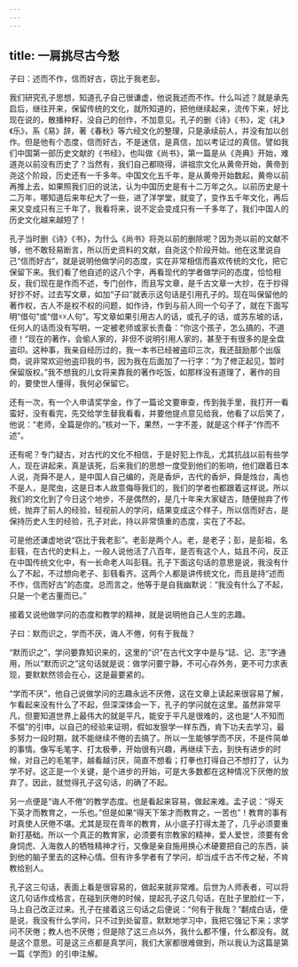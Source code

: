 ```yaml
---
---
---
```

title: 一肩挑尽古今愁
---




子曰：述而不作，信而好古，窃比于我老彭。

我们研究孔子思想，知道孔子自己很谦虚，他说我述而不作。什么叫述？就是承先启后，继往开来，保留传统的文化，就所知道的，把他继续起来，流传下来，好比现在说的，散播种籽，没自己的创作，不加意见。孔子的删《诗》《书》，定《礼》《乐》，系《易》辞，著《春秋》等六经文化的整理，只是承续前人，并没有加以创作。但是他有个态度，信而好古，不是迷信，是真信，加以考证过的真信。譬如我们中国第一部历史文献的《书经》，也叫做《尚书》，第一篇是从《尧典》开始，难道尧以前没有历史了？当然有，我们自己都晓得，讲祖宗文化从黄帝开始，黄帝到尧这个阶段，历史还有一千多年。中国文化五千年，是从黄帝开始数起，黄帝以前再推上去，如果照我们旧的说法，认为中国历史是有十二万年之久。以前历史是十二万年，哪知道后来年纪大了一些，进了洋学堂，就变了，变作五千年文化，再后来又变成只有三千年了，我看将来，说不定会变成只有一千多年了，我们中国人的历史文化越来越短了！

孔子当时删《诗》《书》，为什么《尚书》将尧以前的删除呢？因为尧以前的文献不够，他不敢轻易断言，所以历史资料的文献，自尧这个阶段开始。他在这里说自己“信而好古”，就是说明他做学问的态度，实在非常相信而喜欢传统的文化，把它保留下来。我们看了他自述的这八个字，再看现代的学者做学问的态度，恰恰相反，我们现在是作而不述，专门创作，而且写文章，是千古文章一大抄，在于抄得好抄不好。过去写文章，如加“子曰”就表示这句话是引用孔子的。现在叫保留他的著作权，古人不是权不权的问题，如作诗，作到与前人同一个句子了，就在下面写明“借句”或“借☓☓人句”。写文章如果引用古人的话，或孔子的话，或苏东坡的话，任何人的话而没有写明，一定被老师或家长责备：“你这个孩子，怎么搞的，不道德！”现在的著作，会偷人家的，非但不说明引用人家的，甚至于有很多的是全盘盗印。这种事，我亲自经历过的，我一本书已经被盗印三次，我还鼓励那个出版商，说非常欢迎他盗印我的书，因为我在后面加了一行字：“为了修正起见，暂时保留版权。”我不想我的儿女将来靠我的著作吃饭，如那样没有道理了，著作的目的，要使世人懂得，我何必保留它。

还有一次，有一个人申请奖学金，作了一篇论文要审查，传到我手里，我打开一看蛮好，没有看完，先交给学生替我看看，并要他提点意见给我，他看了以后笑了，他说：“老师，全篇是你的。”核对一下，果然，一字不差，就是这个样子“作而不述”。

还有呢？专门疑古，对古代的文化不相信，于是好犯上作乱，尤其抗战以前有些学人，现在讲起来，真是该死，后来我们的思想一度受到他们的影响，他们跟着日本人说，尧舜不是人，是中国人自己编的，尧是香炉，古代的香炉，舜是烛台，禹也不是人，是爬虫，这是日本人故意侮辱我们的，我们的学者也都跟着这样说。所以我们的文化到了今日这个地步，不是偶然的，是几十年来大家疑古，随便抛弃了传统，抛弃了前人的经验，轻视前人的学问，结果变成这个样子，所以信而好古，是保持历史人生的经验，孔子对此，持以非常慎重的态度，实在了不起。

可是他还谦虚地说“窃比于我老彭”。老彭是两个人。老，是老子；彭，是彭祖，名彭篯，在古代的史料上，一般人说他活了八百年，是否有这个人，姑且不问，反正在中国传统文化中，有一长命老人叫彭篯。孔子下面这句话的意思是说，我没有什么了不起，不过想向老子、彭篯看齐。这两个人都是讲传统文化，而且是持“述而不作，信而好古”的态度。总而言之，他等于是自我幽默说：“我没有什么了不起，只是一个老古董而已。”

接着又说他做学问的态度和教学的精神，就是说明他自己人生的志趣。

子曰：默而识之，学而不厌，诲人不倦，何有于我哉？

“默而识之”，学问要靠知识来的，这里的“识”在古代文字中是与“誌、记、志”字通用，所以“默而识之”这句话就是说：做学问要宁静，不可心存外务，更不可力求表现，要默默然领会在心，这是最要紧的。

“学而不厌”，他自己说做学问的志趣永远不厌倦，这在文章上读起来很容易了解，乍看起来没有什么了不起，但深深体会一下，孔子的学问就在这里。虽然非常平凡，但要知道世界上最伟大的就是平凡，能安于平凡是很难的，这也是“人不知而不愠”的引申。以自己的经验来证明，假如发狠学一样东西，肯下功夫去学习，最多努力一段时期，就不能继续不倦的去搞了。所以一生能够学而不厌，不是件简单的事情。像写毛笔字、打太极拳，开始很有兴趣，再继续下去，到快有进步的时候，对自己的毛笔字，越看越讨厌，简直不想看；打拳也打得自己不想打了，认为学不好。这正是一个关键，是个进步的开始，可是大多数都在这种情况下厌倦的放弃了。因此，就觉得孔子这句话，的确了不起。

另一点便是“诲人不倦”的教学态度。也是看起来容易，做起来难。孟子说：“得天下英才而教育之，一乐也。”但是如果“得天下笨才而教育之，一苦也”！教育的事有时真使人厌倦不堪。尤其是现在青年的教育，从小底子打得太差了，几乎必须要重新打基础。所以一个真正的教育家，必须要有宗教家的精神，爱人爱世，须要有舍身饲虎、入海救人的牺牲精神才行，又像是亲自施用换心术硬要把自己的东西，装到他的脑子里去的这种心情。但有许多学者有了学问，却当成千古不传之秘，不肯教给别人。

孔子这三句话，表面上看是很容易的，做起来就非常难。后世为人师表者，可以将这几句话作成格言，在碰到厌倦的时候，提起孔子这几句话，在肚子里脸红一下，马上自己改正过来。孔子在接着这三句话之后便说：“何有于我哉？”翻成白话，便是说，我没有什么学问，只不过到处留意，默默地学习中，我把它强记下来；求学问不厌倦；教人也不厌倦；但是除了这三点以外，我什么都不懂，什么都没有。就是这个意思。可是这三点都是真学问，我们大家都很难做到，所以我认为这篇是第一篇《学而》的引申注解。